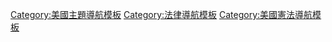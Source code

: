 <noinclude>
{{For|the navigational box related to ALL 5th Amendment Case Law--NOT just criminal procedure|Template:US5thAmendment}}
</noinclude>{{Navbox with collapsible groups

| name = US5thAmendment crimpro
| title = [[美國憲法第五修正案]][[美國憲法刑事訴訟程序|刑事訴訟]]判例法
| listclass = hlist
| image = 
|selected = {{{1|}}}
|state = {{{state|uncollapsed}}}

|group1 = {{le|美國大陪審團|Grand juries in the United States}}條款
|abbr1 = grand
|list1  = 
*''[[Hurtado v. California]]'' (1884)
*''[[Ex parte Wilson]]'' (1885)
*''[[United States v. Petit]]'' (1885)
*''[[Mackin v. United States]]'' (1886)
*''[[Ex parte Bain]]'' (1887)
*''[[Parkinson v. United States]]'' (1887)
*''[[McNulty v. California]]'' (1893)
*''[[Wong Wing v. United States]]'' (1896)
*''[[Maxwell v. Dow]]'' (1900)
*''[[Lem Woon v. Oregon]]'' (1913)
*''[[United States v. Moreland]]'' (1922)
*''[[Costello v. United States]]'' (1956)
*''[[Lawn v. United States]]'' (1958)
*''[[Green v. United States]]'' (1958)
*''[[Stirone v. United States]]'' (1960)
*''[[Beck v. Washington]]'' (1962)
*''[[Midland Asphalt Corp. v. United States]]'' (1989)
*''[[United States v. Cotton]]'' (2002)
*''[[United States v. Miller (2007)|United States v. Miller]]'' (2007)

|group2 = {{le|雙重追訴條款|Double Jeopardy Clause}}
|abbr2 = jeopardy
|list2  = {{Navbox|subgroup
  | group1 = “相同罪行”的涵義
  | list1  =
*''[[Blockburger v. United States]]'' (1932)
*''[[Brown v. Ohio]]'' (1977)
*''[[Harris v. Oklahoma]]'' (1977)
*''[[Illinois v. Vitale]]'' (1980)
*''[[Garrett v. United States]]'' (1985)
*''[[Grady v. Corbin]]'' (1990)
*''[[United States v. Felix]]'' (1992)
*''[[United States v. Dixon]]'' (1993)
  | group2 = 無罪開釋之後
  | list2  =
*''[[United States v. Randenbush]]'' (1834)
*''[[Ball v. United States]]'' (1896)
*''[[Burton v. United States]]'' (1906)
*''[[Helvering v. Mitchell]]'' (1938)
*''[[Green v. United States]]'' (1957)
*''[[Fong Foo v. United States]]'' (1962)
*''[[United States v. Tateo]]'' (1964)
*''[[Ashe v. Swenson]]'' (1970)
*''[[One Lot Emerald Cut Stones v. United States]]'' (1972)
*''[[Wilson v. United States]]'' (1975)
*''[[Serfass v. United States]]'' (1975)
*''[[United States v. Martin Linen Supply Co.]]'' (1977)
*''[[Burks v. United States]]'' (1978)
*''[[Crist v. Bretz]]'' (1978)
*''[[Sanabria v. United States]]'' (1978)
*''[[United States v. Scott]]'' (1978)
*''[[Bullington v. Missouri]]'' (1981)
*''[[Tibbs v. Florida]]'' (1982)
*''[[Arizona v. Rumsey]]'' (1984)
*''[[Poland v. Arizona]]'' (1986)
*''[[Dowling v. United States (1990)|Dowling v. United States]]'' (1990)
*''[[Witte v. United States]]'' (1995)
*''[[Sattazahn v. Pennsylvania]]'' (2003)
*''[[Smith v. Massachusetts]]'' (2005)
*''[[Yeager v. United States]]'' (2009)
*''[[Evans v. Michigan]]'' (2013)
*''[[Bravo-Fernandez v. United States]]'' (2016)
*''[[Currier v. Virginia]]'' (2018)
  | group3 = 定罪之後
  | list3  =
*''[[United States v. La Franca]]'' (1931)
*''[[United States ex rel. Marcus v. Hess]]'' (1943)
*''[[Rex Trailer Co. v. United States]]'' (1956)
*''[[United States v. Wilson (1975)|United States v. Wilson]]'' (1975)
*''[[Ludwig v. Massachusetts]]'' (1976)
*''[[Jeffers v. United States]]'' (1977)
*''[[United States v. Halper]]'' (1989)
*''[[Department of Revenue of Montana v. Kurth Ranch]]'' (1994)
  | group4 = 誤審之後
  | list4  =
*''[[United States v. Perez]]'' (1824)
*''[[Wade v. Hunter]]'' (1949)
*''[[Downum v. United States]]'' (1963)
*''[[United States v. Jorn]]'' (1971)
*''[[United States v. Dinitz]]'' (1976)
*''[[Arizona v. Washington]]'' (1978)
*''[[Oregon v. Kennedy]]'' (1982)
*''[[Blueford v. Arkansas]]'' (2012)
  | group5 = 多重懲罰
  | list5  =
*''[[Ex parte Lange]]'' (1873)
*''[[Whalen v. United States]]'' (1980)
*''[[Missouri v. Hunter]]'' (1983)
*''[[Rutledge v. United States]]'' (1996)
  | group6 = 雙重主權論説
  | list6  =
*''[[Bartkus v. Illinois]]'' (1959)
*''[[Waller v. Florida]]'' (1970)
*''[[Heath v. Alabama]]'' (1985)
*''[[United States v. Lara]]'' (2004)
*''[[Puerto Rico v. Sanchez Valle]]'' (2016)
*''[[Gamble v. United States]]'' (2019)
  | group7 = 其它
  | list7  =
*''[[Ex parte Bigelow]]'' (1885)
*''[[帕尔科诉康涅狄格州案]]'' (1937)
*''[[Louisiana ex rel. Francis v. Resweber]]'' (1947)
*''[[Baxstrom v. Herold]]'' (1966)
*''[[North Carolina v. Pearce]]'' (1969)
*''[[Benton v. Maryland]]'' (1969)
*''[[Morris v. Mathews]]'' (1986)
  }}

|group3 = {{le|自證其罪條款|Self-Incrimination Clause}}
|abbr3 = self
|list3  = 
*''[[Griffin v. California]]'' (1965)
*''[[米兰达诉亚利桑那州案]]'' (1966)
*''[[Tehan v. United States ex rel. Shott]]'' (1966)
*''[[Haynes v. United States]]'' (1968)
*''[[Williams v. Florida]]'' (1970)
*''[[Brooks v. Tennessee]]'' (1972)
*''[[Lakeside v. Oregon]]'' (1978)
*''[[Rhode Island v. Innis]]'' (1980)
*''[[Kolender v. Lawson]]'' (1983)
*''[[Mitchell v. United States (1999)|Mitchell v. United States]]'' (1999)
}}<noinclude>

{{collapsible option}}
[[Category:美國主題導航模板]]
[[Category:法律導航模板]]
[[Category:美國憲法導航模板]]
</noinclude>